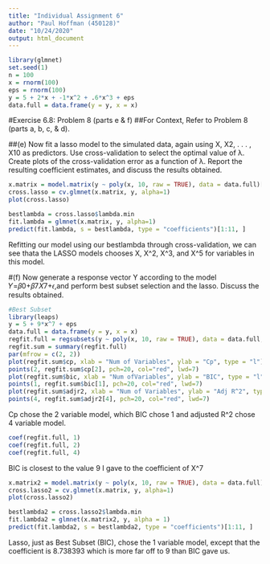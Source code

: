 ```yaml
---
title: "Individual Assignment 6"
author: "Paul Hoffman (450128)"
date: "10/24/2020"
output: html_document
---
```


```r
library(glmnet)
set.seed(1)
n = 100
x = rnorm(100)
eps = rnorm(100)
y = 5 + 2*x + -1*x^2 + .6*x^3 + eps
data.full = data.frame(y = y, x = x)
```

#Exercise 6.8: Problem 8 (parts e & f)
##For Context, Refer to Problem 8 (parts a, b, c, & d). 

##(e) Now fit a lasso model to the simulated data, again using X, X2, . . . , X10 as predictors. Use cross-validation to select the optimal value of λ. Create plots of the cross-validation error as a function of λ. Report the resulting coefficient estimates, and discuss the results obtained.

```r
x.matrix = model.matrix(y ~ poly(x, 10, raw = TRUE), data = data.full)[,-1]
cross.lasso = cv.glmnet(x.matrix, y, alpha=1)
plot(cross.lasso)
```

```r
bestlambda = cross.lasso$lambda.min
fit.lambda = glmnet(x.matrix, y, alpha=1)
predict(fit.lambda, s = bestlambda, type = "coefficients")[1:11, ]
```

Refitting our model using our bestlambda through cross-validation, we can see thata the LASSO models chooses X, X^2, X^3, and X^5 for variables in this model.

#(f) Now generate a response vector Y according to the model 𝑌=𝛽0+𝛽7𝑋7+𝜖,and perform best subset selection and the lasso. Discuss the results obtained.

```r
#Best Subset
library(leaps)
y = 5 + 9*x^7 + eps
data.full = data.frame(y = y, x = x)
regfit.full = regsubsets(y ~ poly(x, 10, raw = TRUE), data = data.full, nvmax = 10)
regfit.sum = summary(regfit.full)
par(mfrow = c(2, 2))
plot(regfit.sum$cp, xlab = "Num of Variables", ylab = "Cp", type = "l")
points(2, regfit.sum$cp[2], pch=20, col="red", lwd=7)
plot(regfit.sum$bic, xlab = "Num ofVariables", ylab = "BIC", type = "l")
points(1, regfit.sum$bic[1], pch=20, col="red", lwd=7)
plot(regfit.sum$adjr2, xlab = "Num of Variables", ylab = "Adj R^2", type = "l")
points(4, regfit.sum$adjr2[4], pch=20, col="red", lwd=7)
```

Cp chose the 2 variable model, which BIC chose 1 and adjusted R^2 chose 4 variable model.

```r
coef(regfit.full, 1)
coef(regfit.full, 2)
coef(regfit.full, 4)
```

BIC is closest to the value 9 I gave to the coefficient of X^7

```r
x.matrix2 = model.matrix(y ~ poly(x, 10, raw = TRUE), data = data.full)[,-1]
cross.lasso2 = cv.glmnet(x.matrix, y, alpha=1)
plot(cross.lasso2)
```

```r
bestlambda2 = cross.lasso2$lambda.min
fit.lambda2 = glmnet(x.matrix2, y, alpha = 1)
predict(fit.lambda2, s = bestlambda2, type = "coefficients")[1:11, ]
```

Lasso, just as Best Subset (BIC), chose the 1 variable model, except that the coefficient is 8.738393 which is more far off to 9 than BIC gave us. 